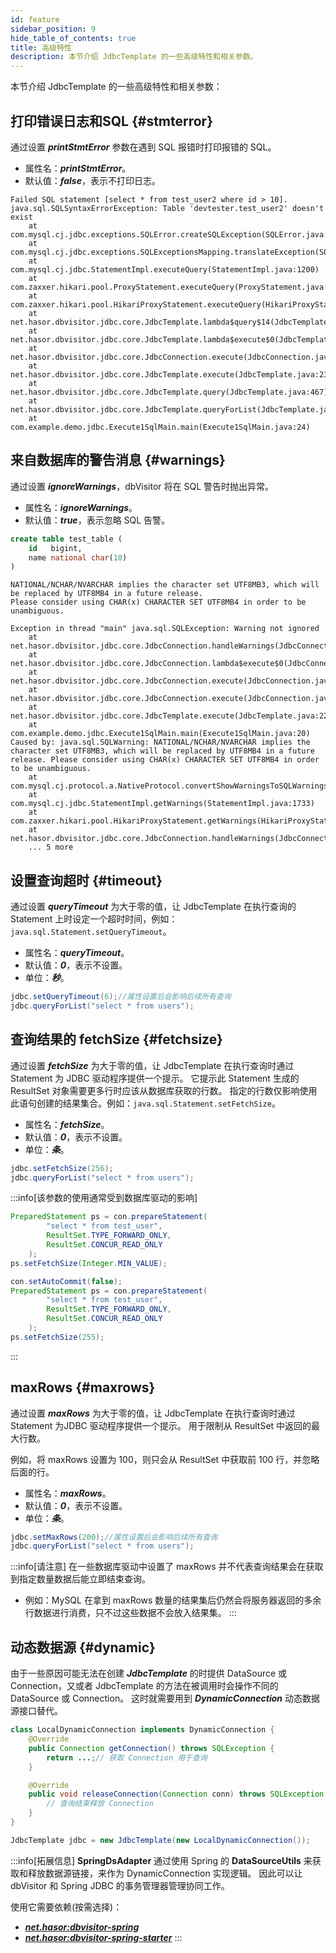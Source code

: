 ```yaml
---
id: feature
sidebar_position: 9
hide_table_of_contents: true
title: 高级特性
description: 本节介绍 JdbcTemplate 的一些高级特性和相关参数。
---
```


本节介绍 JdbcTemplate 的一些高级特性和相关参数：

<TOCInline toc={toc} />

## 打印错误日志和SQL {#stmterror}

通过设置 _**printStmtError**_ 参数在遇到 SQL 报错时打印报错的 SQL。
- 属性名：_**printStmtError**_。
- 默认值：_**false**_，表示不打印日志。

```text title='例如：在 printStmtError = true 后'
Failed SQL statement [select * from test_user2 where id > 10].
java.sql.SQLSyntaxErrorException: Table 'devtester.test_user2' doesn't exist
	at com.mysql.cj.jdbc.exceptions.SQLError.createSQLException(SQLError.java:120)
	at com.mysql.cj.jdbc.exceptions.SQLExceptionsMapping.translateException(SQLExceptionsMapping.java:122)
	at com.mysql.cj.jdbc.StatementImpl.executeQuery(StatementImpl.java:1200)
	at com.zaxxer.hikari.pool.ProxyStatement.executeQuery(ProxyStatement.java:110)
	at com.zaxxer.hikari.pool.HikariProxyStatement.executeQuery(HikariProxyStatement.java)
	at net.hasor.dbvisitor.jdbc.core.JdbcTemplate.lambda$query$14(JdbcTemplate.java:468)
	at net.hasor.dbvisitor.jdbc.core.JdbcTemplate.lambda$execute$0(JdbcTemplate.java:240)
	at net.hasor.dbvisitor.jdbc.core.JdbcConnection.execute(JdbcConnection.java:162)
	at net.hasor.dbvisitor.jdbc.core.JdbcTemplate.execute(JdbcTemplate.java:237)
	at net.hasor.dbvisitor.jdbc.core.JdbcTemplate.query(JdbcTemplate.java:467)
	at net.hasor.dbvisitor.jdbc.core.JdbcTemplate.queryForList(JdbcTemplate.java:581)
	at com.example.demo.jdbc.Execute1SqlMain.main(Execute1SqlMain.java:24)
```

## 来自数据库的警告消息 {#warnings}

通过设置 _**ignoreWarnings**_，dbVisitor 将在 SQL 警告时抛出异常。
- 属性名：_**ignoreWarnings**_。
- 默认值：_**true**_，表示忽略 SQL 告警。

```sql title="MySQL 8.0 触发告警的 SQL"
create table test_table (
    id   bigint,
    name national char(10)
)
```

```text title="告警内容"
NATIONAL/NCHAR/NVARCHAR implies the character set UTF8MB3, which will be replaced by UTF8MB4 in a future release. 
Please consider using CHAR(x) CHARACTER SET UTF8MB4 in order to be unambiguous.
```

```text title='在 ignoreWarnings = false 时'
Exception in thread "main" java.sql.SQLException: Warning not ignored
	at net.hasor.dbvisitor.jdbc.core.JdbcConnection.handleWarnings(JdbcConnection.java:225)
	at net.hasor.dbvisitor.jdbc.core.JdbcConnection.lambda$execute$0(JdbcConnection.java:182)
	at net.hasor.dbvisitor.jdbc.core.JdbcConnection.execute(JdbcConnection.java:162)
	at net.hasor.dbvisitor.jdbc.core.JdbcConnection.execute(JdbcConnection.java:176)
	at net.hasor.dbvisitor.jdbc.core.JdbcTemplate.execute(JdbcTemplate.java:229)
	at com.example.demo.jdbc.Execute1SqlMain.main(Execute1SqlMain.java:20)
Caused by: java.sql.SQLWarning: NATIONAL/NCHAR/NVARCHAR implies the character set UTF8MB3, which will be replaced by UTF8MB4 in a future release. Please consider using CHAR(x) CHARACTER SET UTF8MB4 in order to be unambiguous.
	at com.mysql.cj.protocol.a.NativeProtocol.convertShowWarningsToSQLWarnings(NativeProtocol.java:2204)
	at com.mysql.cj.jdbc.StatementImpl.getWarnings(StatementImpl.java:1733)
	at com.zaxxer.hikari.pool.HikariProxyStatement.getWarnings(HikariProxyStatement.java)
	at net.hasor.dbvisitor.jdbc.core.JdbcConnection.handleWarnings(JdbcConnection.java:223)
	... 5 more
```

## 设置查询超时 {#timeout}

通过设置 _**queryTimeout**_ 为大于零的值，让 JdbcTemplate 在执行查询的 Statement 上时设定一个超时时间，例如：`java.sql.Statement.setQueryTimeout`。
- 属性名：_**queryTimeout**_。
- 默认值：_**0**_，表示不设置。
- 单位：_**秒**_。

```java
jdbc.setQueryTimeout(6);//属性设置后会影响后续所有查询
jdbc.queryForList("select * from users");
```

## 查询结果的 fetchSize {#fetchsize}

通过设置 _**fetchSize**_ 为大于零的值，让 JdbcTemplate 在执行查询时通过 Statement 为 JDBC 驱动程序提供一个提示。
它提示此 Statement 生成的 ResultSet 对象需要更多行时应该从数据库获取的行数。
指定的行数仅影响使用此语句创建的结果集合。例如：`java.sql.Statement.setFetchSize`。
- 属性名：_**fetchSize**_。
- 默认值：_**0**_，表示不设置。
- 单位：_**条**_。

```java
jdbc.setFetchSize(256);
jdbc.queryForList("select * from users");
```

:::info[该参数的使用通常受到数据库驱动的影响]
```java title='MySQL 流式查询的用法'
PreparedStatement ps = con.prepareStatement(
        "select * from test_user",
        ResultSet.TYPE_FORWARD_ONLY,
        ResultSet.CONCUR_READ_ONLY
    );
ps.setFetchSize(Integer.MIN_VALUE);
```

```java title='Postgres 7.4+'
con.setAutoCommit(false);
PreparedStatement ps = con.prepareStatement(
        "select * from test_user",
        ResultSet.TYPE_FORWARD_ONLY,
        ResultSet.CONCUR_READ_ONLY
    );
ps.setFetchSize(255);
```
:::

## maxRows {#maxrows}

通过设置 _**maxRows**_ 为大于零的值，让 JdbcTemplate 在执行查询时通过 Statement 为JDBC 驱动程序提供一个提示。
用于限制从 ResultSet 中返回的最大行数。

例如，将 maxRows 设置为 100，则只会从 ResultSet 中获取前 100 行，并忽略后面的行。
- 属性名：_**maxRows**_。
- 默认值：_**0**_，表示不设置。
- 单位：_**条**_。


```java
jdbc.setMaxRows(200);//属性设置后会影响后续所有查询
jdbc.queryForList("select * from users");
```

:::info[请注意]
在一些数据库驱动中设置了 maxRows 并不代表查询结果会在获取到指定数量数据后能立即结束查询。
- 例如：MySQL 在拿到 maxRows 数量的结果集后仍然会将服务器返回的多余行数据进行消费，只不过这些数据不会放入结果集。
:::

## 动态数据源 {#dynamic}

由于一些原因可能无法在创建 _**JdbcTemplate**_ 的时提供 DataSource 或 Connection，又或者 JdbcTemplate 的方法在被调用时会操作不同的 DataSource 或 Connection。
这时就需要用到 _**DynamicConnection**_ 动态数据源接口替代。

```java title='使用 自定义动态数据源'
class LocalDynamicConnection implements DynamicConnection {
    @Override
    public Connection getConnection() throws SQLException {
        return ...;// 获取 Connection 用于查询
    }

    @Override
    public void releaseConnection(Connection conn) throws SQLException {
        // 查询结束释放 Connection
    }
}
```

```java title='使用 动态数据源'
JdbcTemplate jdbc = new JdbcTemplate(new LocalDynamicConnection());
```

:::info[拓展信息]
**SpringDsAdapter** 通过使用 Spring 的 **DataSourceUtils** 来获取和释放数据源链接，来作为 DynamicConnection 实现逻辑。
因此可以让 dbVisitor 和 Spring JDBC 的事务管理器管理协同工作。

使用它需要依赖(按需选择)：
- _**[net.hasor:dbvisitor-spring](https://central.sonatype.com/artifact/net.hasor/dbvisitor-spring)**_
- _**[net.hasor:dbvisitor-spring-starter](https://central.sonatype.com/artifact/net.hasor/dbvisitor-spring-starter)**_
:::
